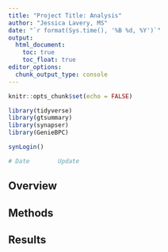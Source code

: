 ```yaml
---
title: "Project Title: Analysis"
author: "Jessica Lavery, MS"
date: "`r format(Sys.time(), '%B %d, %Y')`"
output:
  html_document:
    toc: true
    toc_float: true
editor_options: 
  chunk_output_type: console
---
```


```r
knitr::opts_chunk$set(echo = FALSE)

library(tidyverse)
library(gtsummary)
library(synapser)
library(GenieBPC)

synLogin()

# Date        Update

```

## Overview

## Methods

## Results
